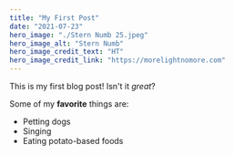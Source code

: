 ```yaml
---
title: "My First Post"
date: "2021-07-23"
hero_image: "./Stern Numb 25.jpeg"
hero_image_alt: "Stern Numb"
hero_image_credit_text: "HT"
hero_image_credit_link: "https://morelightnomore.com"
---
```


This is my first blog post! Isn't it *great*?

Some of my **favorite** things are:

* Petting dogs
* Singing
* Eating potato-based foods